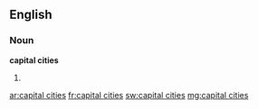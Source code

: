 ==English==

===Noun===
'''capital cities'''

# {{plural of|capital city}}

[[ar:capital cities]]
[[fr:capital cities]]
[[sw:capital cities]]
[[mg:capital cities]]